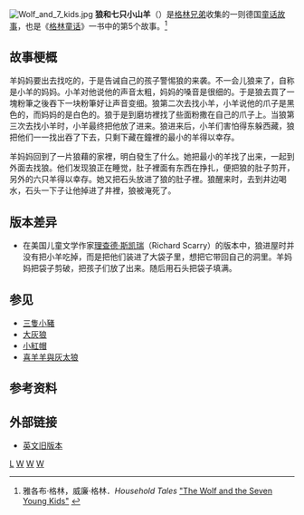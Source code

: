 [[File:Wolf_and_7_kids.jpg|thumb]]
'''狼和七只小山羊'''（{{lang-de|''Der Wolf und die sieben jungen Geißlein''}}）是[[格林兄弟|格林兄弟]]收集的一则德国[[童话|童话故事]]，也是《[[格林童话|格林童话]]》一书中的第5个故事。<ref>雅各布·格林，威廉·格林．''Household Tales'' [http://www.surlalunefairytales.com/authors/grimms/5wolfsevenkids.html "The Wolf and the Seven Young Kids"] {{Wayback|url=http://www.surlalunefairytales.com/authors/grimms/5wolfsevenkids.html |date=20150914182447 }}</ref>

== 故事梗概 ==
羊妈妈要出去找吃的，于是告诫自己的孩子警惕狼的来袭。不一会儿狼来了，自称是小羊的妈妈。小羊对他说他的声音太粗，妈妈的嗓音是很细的。于是狼去買了一塊粉筆之後吞下一块粉筆好让声音变细。狼第二次去找小羊，小羊说他的爪子是黑色的，而妈妈的是白色的。狼于是到磨坊裡找了些面粉撒在自己的爪子上。当狼第三次去找小羊时，小羊最终把他放了进来。狼进来后，小羊们害怕得东躲西藏，狼把他们一一找出吞了下去，只剩下藏在鐘裡的最小的羊得以幸存。

羊妈妈回到了一片狼藉的家裡，明白發生了什么。她把最小的羊找了出来，一起到外面去找狼。他们发现狼正在睡觉，肚子裡面有东西在挣扎，便把狼的肚子剪开，另外的六只羊得以幸存。她又把石头放进了狼的肚子裡。狼醒来时，去到井边喝水，石头一下子让他掉进了井裡，狼被淹死了。

== 版本差异 ==
* 在美国儿童文学作家[[理查德·斯凯瑞|理查德·斯凯瑞]]（Richard Scarry）的版本中，狼进屋时并没有把小羊吃掉，而是把他们装进了大袋子里，想把它带回自己的洞里。羊妈妈把袋子剪破，把孩子们放了出来。随后用石头把袋子填满。

== 参见 ==
* [[三隻小豬|三隻小豬]]
* [[大灰狼|大灰狼]]
* [[小紅帽|小紅帽]]
* [[喜羊羊與灰太狼|喜羊羊與灰太狼]]

== 参考资料 ==
{{reflist}}

== 外部链接 ==
{{wikisource|:de:Der Wolf und die sieben Geißlein|狼和七只小羊}}
* [http://www.seiyaku.com/lit/grimm/en/005.html 英文旧版本] {{Wayback|url=http://www.seiyaku.com/lit/grimm/en/005.html |date=20210224192051 }}

{{格林兄弟}}

[[Category:格林童话|L]]
[[Category:寓言|W]]
[[Category:羊主角故事|W]]
[[Category:狼題材作品|W]]